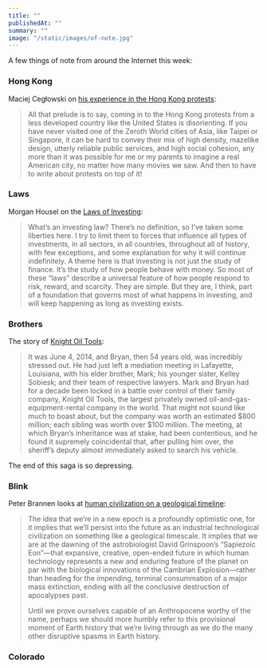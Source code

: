 ```yaml
---
title: ""
publishedAt: ""
summary: ""
image: "/static/images/of-note.jpg"
---
```


A few things of note from around the Internet this week:

### Hong Kong

Maciej Cegłowski on [his experience in the Hong Kong
protests](https://idlewords.com/2019/08/a_walk_in_hong_kong.htm):

> All that prelude is to say, coming in to the Hong Kong protests from a
> less developed country like the United States is disorienting. If you
> have never visited one of the Zeroth World cities of Asia, like Taipei
> or Singapore, it can be hard to convey their mix of high density,
> mazelike design, utterly reliable public services, and high social
> cohesion, any more than it was possible for me or my parents to
> imagine a real American city, no matter how many movies we saw. And
> then to have to write about protests on top of it!

### Laws

Morgan Housel on the [Laws of
Investing](https://www.collaborativefund.com/blog/the-laws-of-investing/):

> What’s an investing law? There’s no definition, so I’ve taken some
> liberties here. I try to limit them to forces that influence all types
> of investments, in all sectors, in all countries, throughout all of
> history, with few exceptions, and some explanation for why it will
> continue indefinitely. A theme here is that investing is not just the
> study of finance. It’s the study of how people behave with money. So
> most of these “laws” describe a universal feature of how people
> respond to risk, reward, and scarcity. They are simple. But they are,
> I think, part of a foundation that governs most of what happens in
> investing, and will keep happening as long as investing exists.

### Brothers

The story of [Knight Oil
Tools](http://nymag.com/intelligencer/2019/06/the-bitter-sibling-rivalry-at-knight-oil-tools.html):

> It was June 4, 2014, and Bryan, then 54 years old, was incredibly
> stressed out. He had just left a mediation meeting in Lafayette,
> Louisiana, with his elder brother, Mark; his younger sister, Kelley
> Sobiesk; and their team of respective lawyers. Mark and Bryan had for
> a decade been locked in a battle over control of their family company,
> Knight Oil Tools, the largest privately owned
> oil-and-gas-equipment-rental company in the world. That might not
> sound like much to boast about, but the company was worth an estimated
> \$800 million; each sibling was worth over \$100 million. The meeting,
> at which Bryan’s inheritance was at stake, had been contentious, and
> he found it supremely coincidental that, after pulling him over, the
> sheriff’s deputy almost immediately asked to search his vehicle.

The end of this saga is so depressing.

### Blink

Peter Brannen looks at [human civilization on a geological
timeline](https://www.theatlantic.com/science/archive/2019/08/arrogance-anthropocene/595795/):

> The idea that we’re in a new epoch is a profoundly optimistic one, for
> it implies that we’ll persist into the future as an industrial
> technological civilization on something like a geological timescale.
> It implies that we are at the dawning of the astrobiologist David
> Grinspoon’s “Sapiezoic Eon”—that expansive, creative, open-ended
> future in which human technology represents a new and enduring feature
> of the planet on par with the biological innovations of the Cambrian
> Explosion—rather than heading for the impending, terminal consummation
> of a major mass extinction, ending with all the conclusive destruction
> of apocalypses past.
>
> Until we prove ourselves capable of an Anthropocene worthy of the
> name, perhaps we should more humbly refer to this provisional moment
> of Earth history that we’re living through as we do the many other
> disruptive spasms in Earth history.

### Colorado


